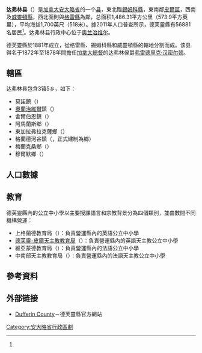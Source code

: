 {{noteTA
|1=zh-hans:达弗林;zh-hk:德芙靈;zh-mo:德芙靈;zh-tw:達弗林;
|2=zh-hans:锡姆科;zh-hk:閃高;zh-mo:閃高;zh-tw:錫姆科;
}}
{{Infobox settlement
|official_name           = 德芙靈縣
|native_name             = {{lang|en|Dufferin County}}
|settlement_type         = [[安大略省行政区划|县（上层次）]]
|nickname                =
|motto                   =
|image_skyline           = 
|imagesize               =
|image_caption           = 
|image_flag              =
|image_seal              =
|image_map               = Map of Ontario DUFFERIN.svg
|mapsize                 = 280px
|map_caption             = 达弗林县在安大略省的位置
|coordinates_display     = inline,title
|coordinates_region      = CA-ON
|subdivision_type        = 國家
|subdivision_type1       = [[加拿大行政區劃|省]]
|subdivision_name        = {{CAN}}
|subdivision_name1       = {{ON}}
|leader_title            = 
|leader_name             =
|established_title       = 成立
|established_date        = 1881年
|area_footnotes          = <ref name="cp2011a"/>
|area_total_km2          =
|area_land_km2           = 1486.31
|area_water_km2          =
|area_water_percent      =
|area_urban_km2          =
|population_as_of        = 2011年
|population_note         =
|population_total        = 56881
|population_footnotes    = <ref name="cp2011a">{{cite web |url=http://www12.statcan.gc.ca/census-recensement/2011/dp-pd/prof/details/page.cfm?Lang=E&Geo1=CD&Code1=3522&Geo2=PR&Code2=35&Data=Count&SearchText=dufferin&SearchType=Begins&SearchPR=35&B1=All&Custom=&TABID=1 |title=Dufferin County census profile |publisher=Statistics Canada |work=Canada 2011 Census |accessdate=2014-02-27 |archive-date=2021-04-08 |archive-url=https://web.archive.org/web/20210408020303/https://www12.statcan.gc.ca/census-recensement/2011/dp-pd/prof/details/page.cfm?Lang=E&Geo1=CD&Code1=3522&Geo2=PR&Code2=35&Data=Count&SearchText=dufferin&SearchType=Begins&SearchPR=35&B1=All&Custom=&TABID=1 |dead-url=no }}</ref>
|population_metro       =
|population_urban       =
|population_density_km2 = 38.3
|timezone               = [[北美东部时区|EST]]
|utc_offset             = −5
|timezone_DST           = [[Eastern_Daylight_Time|EDT]]
|utc_offset_DST         = −4
|latd=44 |latm=05 |latNS=N
|longd=80 |longm=10 |longEW=W
|elevation_m            =
|website                = [http://www.dufferincounty.ca/ dufferincounty.ca]
|footnotes              =
}}
'''达弗林县'''（{{lang-en|Dufferin County}}）是[[加拿大|加拿大]][[安大略省|安大略省]]的一个[[安大略省行政區劃|县]]，東北臨[[錫姆科縣|錫姆科縣]]，東南鄰[[皮爾區|皮爾區]]，西南及[[威靈頓縣|威靈頓縣]]，西北面則與[[格雷縣_(安大略省)|格雷縣]]為鄰，总面积1,486.31平方公里（573.9平方英里），平均海拔1,700英尺（518米）。據2011年人口普查所示，德芙靈縣有56881名居民<ref name="cp2011a"/>。达弗林县行政中心位于[[奧蘭治維爾|奥兰治维尔]]。

德芙靈縣於1881年成立，從格雷縣、錫姆科縣和威靈頓縣的轄地分割而成。该县得名于1872年至1878年間擔任[[加拿大總督|加拿大總督]]的达弗林侯爵[[弗雷德里克·漢密爾頓-坦普爾-布萊克伍德，第一代達費林和阿瓦侯爵|弗雷德里克·汉密尔顿]]。

== 轄區 ==
达弗林县包含3镇5乡，如下：

*莫諾鎮（{{lang|en|Town of Mono}}）
*[[奧蘭治維爾|奧蘭治維爾]]鎮（{{lang|en|Town of Orangeville}}）
*舍爾伯恩鎮（{{lang|en|Town of Shelburne}}）
*阿馬蘭斯鄉（{{lang|en|Township of Amaranth}}）
*東加拉弗拉克薩鄉（{{lang|en|Township of East Garafraxa}}）
*格蘭德河谷鎮（{{lang|en|Town of Grand Valley}}，正式建制為鄉）
*梅蘭克桑鄉（{{lang|en|Township of Melancthon}}）
*穆爾默鄉（{{lang|en|Township of Mulmur}}）

== 人口數據 ==
{{Canada census
 |notes=
 |2011_population=56,881 | 2011_pop_delta=4.5 | 2011_land_area=1486.31 | 2011_pop_density=38.3
 |2011_median_age= | 2011_median_age_m= | 2011_median_age_f=
 |2011_total_pvt_dwell=21,257 | 2011_mean_hh_income= | 2011_access_date=2012-03-23
 |2006_population=54,436 | 2006_pop_delta=6.7 | 2006_land_area=1485.58 | 2006_pop_density=36.6
 |2006_median_age=37.7 | 2006_median_age_m=37.0 | 2006_median_age_f=38.4
 |2006_total_pvt_dwell=19,754 | 2006_mean_hh_income= | 2006_access_date=2012-03-23
 |2001_population=51,013 | 2001_pop_delta=11.7 | 2001_land_area=1485.68 | 2001_pop_density=34.3
 |2001_median_age=35.5 | 2001_median_age_m=34.8 | 2001_median_age_f=36.1
 |2001_total_pvt_dwell=18,160 | 2001_mean_hh_income= | 2001_access_date=2012-03-23
}}

== 教育 ==
德芙靈縣內的公立中小學以主要授課語言和宗教背景分為四個類別，並由數間不同機構營運：

*上格蘭德教育局（{{lang|en|Upper Grand District School Board}}）：負責營運縣內的英語公立中小學
*[[德芙靈-皮爾天主教教育局|德芙靈-皮爾天主教教育局]]（{{lang|en|Dufferin-Peel Catholic District School Board}}）：負責營運縣內的英語天主教公立中小學
*維亞蒙德教育局（{{lang|fr|Conseil scolaire Viamonde}}）：負責營運縣內的法語公立中小學
*中南部天主教教育局（{{lang|fr|Conseil scolaire de district catholique Centre-Sud}}）：負責營運縣內的法語天主教公立中小學

== 參考資料 ==
{{reflist}}

== 外部链接 ==
{{Commons category|Dufferin County, Ontario}}
*{{en}}[https://web.archive.org/web/20120815165152/http://www.dufferincounty.on.ca/ Dufferin County]－德芙靈縣官方網站

[[Category:安大略省行政區劃|Category:安大略省行政區劃]]